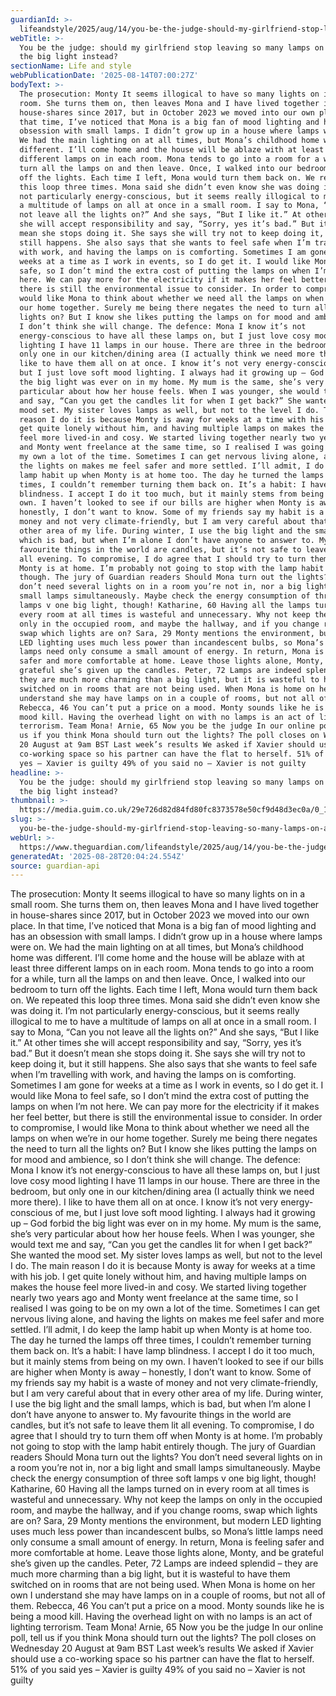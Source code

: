 ```yaml
---
guardianId: >-
  lifeandstyle/2025/aug/14/you-be-the-judge-should-my-girlfriend-stop-leaving-so-many-lamps-on-and-use-the-big-light-instead
webTitle: >-
  You be the judge: should my girlfriend stop leaving so many lamps on and use
  the big light instead?
sectionName: Life and style
webPublicationDate: '2025-08-14T07:00:27Z'
bodyText: >-
  The prosecution: Monty It seems illogical to have so many lights on in a small
  room. She turns them on, then leaves Mona and I have lived together in
  house-shares since 2017, but in October 2023 we moved into our own place. In
  that time, I’ve noticed that Mona is a big fan of mood lighting and has an
  obsession with small lamps. I didn’t grow up in a house where lamps were on.
  We had the main lighting on at all times, but Mona’s childhood home was
  different. I’ll come home and the house will be ablaze with at least three
  different lamps on in each room. Mona tends to go into a room for a while,
  turn all the lamps on and then leave. Once, I walked into our bedroom to turn
  off the lights. Each time I left, Mona would turn them back on. We repeated
  this loop three times. Mona said she didn’t even know she was doing it. I’m
  not particularly energy-conscious, but it seems really illogical to me to have
  a multitude of lamps on all at once in a small room. I say to Mona, “Can you
  not leave all the lights on?” And she says, “But I like it.” At other times
  she will accept responsibility and say, “Sorry, yes it’s bad.” But it doesn’t
  mean she stops doing it. She says she will try not to keep doing it, but it
  still happens. She also says that she wants to feel safe when I’m travelling
  with work, and having the lamps on is comforting. Sometimes I am gone for
  weeks at a time as I work in events, so I do get it. I would like Mona to feel
  safe, so I don’t mind the extra cost of putting the lamps on when I’m not
  here. We can pay more for the electricity if it makes her feel better, but
  there is still the environmental issue to consider. In order to compromise, I
  would like Mona to think about whether we need all the lamps on when we’re in
  our home together. Surely me being there negates the need to turn all the
  lights on? But I know she likes putting the lamps on for mood and ambience, so
  I don’t think she will change. The defence: Mona I know it’s not
  energy-conscious to have all these lamps on, but I just love cosy mood
  lighting I have 11 lamps in our house. There are three in the bedroom, but
  only one in our kitchen/dining area (I actually think we need more there). I
  like to have them all on at once. I know it’s not very energy-conscious of me,
  but I just love soft mood lighting. I always had it growing up – God forbid
  the big light was ever on in my home. My mum is the same, she’s very
  particular about how her house feels. When I was younger, she would text me
  and say, “Can you get the candles lit for when I get back?” She wanted the
  mood set. My sister loves lamps as well, but not to the level I do. The main
  reason I do it is because Monty is away for weeks at a time with his job. I
  get quite lonely without him, and having multiple lamps on makes the house
  feel more lived-in and cosy. We started living together nearly two years ago
  and Monty went freelance at the same time, so I realised I was going to be on
  my own a lot of the time. Sometimes I can get nervous living alone, and having
  the lights on makes me feel safer and more settled. I’ll admit, I do keep the
  lamp habit up when Monty is at home too. The day he turned the lamps off three
  times, I couldn’t remember turning them back on. It’s a habit: I have lamp
  blindness. I accept I do it too much, but it mainly stems from being on my
  own. I haven’t looked to see if our bills are higher when Monty is away –
  honestly, I don’t want to know. Some of my friends say my habit is a waste of
  money and not very climate-friendly, but I am very careful about that in every
  other area of my life. During winter, I use the big light and the small lamps,
  which is bad, but when I’m alone I don’t have anyone to answer to. My
  favourite things in the world are candles, but it’s not safe to leave them lit
  all evening. To compromise, I do agree that I should try to turn them off when
  Monty is at home. I’m probably not going to stop with the lamp habit entirely
  though. The jury of Guardian readers Should Mona turn out the lights? You
  don’t need several lights on in a room you’re not in, nor a big light and
  small lamps simultaneously. Maybe check the energy consumption of three soft
  lamps v one big light, though! Katharine, 60 Having all the lamps turned on in
  every room at all times is wasteful and unnecessary. Why not keep the lamps on
  only in the occupied room, and maybe the hallway, and if you change rooms,
  swap which lights are on? Sara, 29 Monty mentions the environment, but modern
  LED lighting uses much less power than incandescent bulbs, so Mona’s little
  lamps need only consume a small amount of energy. In return, Mona is feeling
  safer and more comfortable at home. Leave those lights alone, Monty, and be
  grateful she’s given up the candles. Peter, 72 Lamps are indeed splendid –
  they are much more charming than a big light, but it is wasteful to have them
  switched on in rooms that are not being used. When Mona is home on her own I
  understand she may have lamps on in a couple of rooms, but not all of them.
  Rebecca, 46 You can’t put a price on a mood. Monty sounds like he is being a
  mood kill. Having the overhead light on with no lamps is an act of lighting
  terrorism. Team Mona! Arnie, 65 Now you be the judge In our online poll, tell
  us if you think Mona should turn out the lights? The poll closes on Wednesday
  20 August at 9am BST Last week’s results We asked if Xavier should use a
  co-working space so his partner can have the flat to herself. 51% of you said
  yes – Xavier is guilty 49% of you said no – Xavier is not guilty
headline: >-
  You be the judge: should my girlfriend stop leaving so many lamps on and use
  the big light instead?
thumbnail: >-
  https://media.guim.co.uk/29e726d82d84fd80fc8373578e50cf9d48d3ec0a/0_1_2100_1679/500.jpg
slug: >-
  you-be-the-judge-should-my-girlfriend-stop-leaving-so-many-lamps-on-and-use-the-big-light-instead
webUrl: >-
  https://www.theguardian.com/lifeandstyle/2025/aug/14/you-be-the-judge-should-my-girlfriend-stop-leaving-so-many-lamps-on-and-use-the-big-light-instead
generatedAt: '2025-08-28T20:04:24.554Z'
source: guardian-api
---
```

The prosecution: Monty It seems illogical to have so many lights on in a small room. She turns them on, then leaves Mona and I have lived together in house-shares since 2017, but in October 2023 we moved into our own place. In that time, I’ve noticed that Mona is a big fan of mood lighting and has an obsession with small lamps. I didn’t grow up in a house where lamps were on. We had the main lighting on at all times, but Mona’s childhood home was different. I’ll come home and the house will be ablaze with at least three different lamps on in each room. Mona tends to go into a room for a while, turn all the lamps on and then leave. Once, I walked into our bedroom to turn off the lights. Each time I left, Mona would turn them back on. We repeated this loop three times. Mona said she didn’t even know she was doing it. I’m not particularly energy-conscious, but it seems really illogical to me to have a multitude of lamps on all at once in a small room. I say to Mona, “Can you not leave all the lights on?” And she says, “But I like it.” At other times she will accept responsibility and say, “Sorry, yes it’s bad.” But it doesn’t mean she stops doing it. She says she will try not to keep doing it, but it still happens. She also says that she wants to feel safe when I’m travelling with work, and having the lamps on is comforting. Sometimes I am gone for weeks at a time as I work in events, so I do get it. I would like Mona to feel safe, so I don’t mind the extra cost of putting the lamps on when I’m not here. We can pay more for the electricity if it makes her feel better, but there is still the environmental issue to consider. In order to compromise, I would like Mona to think about whether we need all the lamps on when we’re in our home together. Surely me being there negates the need to turn all the lights on? But I know she likes putting the lamps on for mood and ambience, so I don’t think she will change. The defence: Mona I know it’s not energy-conscious to have all these lamps on, but I just love cosy mood lighting I have 11 lamps in our house. There are three in the bedroom, but only one in our kitchen/dining area (I actually think we need more there). I like to have them all on at once. I know it’s not very energy-conscious of me, but I just love soft mood lighting. I always had it growing up – God forbid the big light was ever on in my home. My mum is the same, she’s very particular about how her house feels. When I was younger, she would text me and say, “Can you get the candles lit for when I get back?” She wanted the mood set. My sister loves lamps as well, but not to the level I do. The main reason I do it is because Monty is away for weeks at a time with his job. I get quite lonely without him, and having multiple lamps on makes the house feel more lived-in and cosy. We started living together nearly two years ago and Monty went freelance at the same time, so I realised I was going to be on my own a lot of the time. Sometimes I can get nervous living alone, and having the lights on makes me feel safer and more settled. I’ll admit, I do keep the lamp habit up when Monty is at home too. The day he turned the lamps off three times, I couldn’t remember turning them back on. It’s a habit: I have lamp blindness. I accept I do it too much, but it mainly stems from being on my own. I haven’t looked to see if our bills are higher when Monty is away – honestly, I don’t want to know. Some of my friends say my habit is a waste of money and not very climate-friendly, but I am very careful about that in every other area of my life. During winter, I use the big light and the small lamps, which is bad, but when I’m alone I don’t have anyone to answer to. My favourite things in the world are candles, but it’s not safe to leave them lit all evening. To compromise, I do agree that I should try to turn them off when Monty is at home. I’m probably not going to stop with the lamp habit entirely though. The jury of Guardian readers Should Mona turn out the lights? You don’t need several lights on in a room you’re not in, nor a big light and small lamps simultaneously. Maybe check the energy consumption of three soft lamps v one big light, though! Katharine, 60 Having all the lamps turned on in every room at all times is wasteful and unnecessary. Why not keep the lamps on only in the occupied room, and maybe the hallway, and if you change rooms, swap which lights are on? Sara, 29 Monty mentions the environment, but modern LED lighting uses much less power than incandescent bulbs, so Mona’s little lamps need only consume a small amount of energy. In return, Mona is feeling safer and more comfortable at home. Leave those lights alone, Monty, and be grateful she’s given up the candles. Peter, 72 Lamps are indeed splendid – they are much more charming than a big light, but it is wasteful to have them switched on in rooms that are not being used. When Mona is home on her own I understand she may have lamps on in a couple of rooms, but not all of them. Rebecca, 46 You can’t put a price on a mood. Monty sounds like he is being a mood kill. Having the overhead light on with no lamps is an act of lighting terrorism. Team Mona! Arnie, 65 Now you be the judge In our online poll, tell us if you think Mona should turn out the lights? The poll closes on Wednesday 20 August at 9am BST Last week’s results We asked if Xavier should use a co-working space so his partner can have the flat to herself. 51% of you said yes – Xavier is guilty 49% of you said no – Xavier is not guilty
